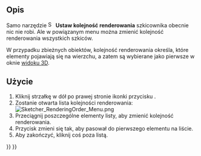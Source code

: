 <languages/>

{{Docnav/pl
|[[Sketcher_Snap/pl|Przyciągnij]]
|[[Sketcher_StopOperation/pl|Przerwij operację]]
|[[Sketcher_Workbench/pl|środowisko pracy Szkicownik]]
|IconL=Sketcher_Snap.svg
|IconR=Sketcher_StopOperation.svg
|IconC=Workbench_Sketcher.svg
}}

{{GuiCommand/pl
|Name=Sketcher RenderingOrder
|Name/pl=Szkicownik: Kolejność renderowania
|Workbenches=[[Sketcher_Workbench/pl|Szkicownik]]
|Version=0.21
}}

<span id="Description"></span>
==Opis==

<div class="mw-translate-fuzzy">
Samo narzędzie [[Image:Sketcher_RenderingOrder.svg|16px]] '''Ustaw kolejność renderowania''' szkicownika obecnie nic nie robi. Ale w powiązanym menu można zmienić kolejność renderowania wszystkich szkiców.
</div>

W przypadku zbieżnych obiektów, kolejność renderowania określa, które elementy pojawiają się na wierzchu, a zatem są wybierane jako pierwsze w oknie [[3D_view/pl|widoku 3D]].

<span id="Usage"></span>
==Użycie==

# Kliknij strzałkę w dół po prawej stronie ikonki przycisku {{Button|[[Image:Sketcher_RenderingOrder.svg|16px]] '''Ustaw kolejność renderowania'''}}.
# Zostanie otwarta lista kolejności renderowania:<br>[[File:Sketcher_RenderingOrder_Menu.png]]
# Przeciągnij poszczególne elementy listy, aby zmienić kolejność renderowania.
# Przycisk zmieni się tak, aby pasował do pierwszego elementu na liście.
# Aby zakończyć, kliknij coś poza listą.


{{Docnav/pl
|[[Sketcher_Snap/pl|Przyciągnij]]
|[[Sketcher_StopOperation/pl|Przerwij operację]]
|[[Sketcher_Workbench/pl|środowisko pracy Szkicownik]]
|IconL=Sketcher_Snap.svg
|IconR=Sketcher_StopOperation.svg
|IconC=Workbench_Sketcher.svg
}}

{{Sketcher_Tools_navi{{#translation:}}}}
{{Userdocnavi{{#translation:}}}}